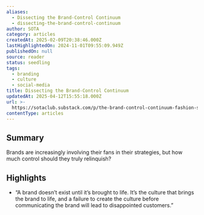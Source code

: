 ```yaml
---
aliases:
  - Dissecting the Brand-Control Continuum
  - dissecting-the-brand-control-continuum
author: SOTA
category: articles
createdAt: 2025-02-09T20:38:46.000Z
lastHighlightedOn: 2024-11-01T09:55:09.949Z
publishedOn: null
source: reader
status: seedling
tags:
  - branding
  - culture
  - social-media
title: Dissecting the Brand-Control Continuum
updatedAt: 2025-04-12T15:55:18.000Z
url: >-
  https://sotaclub.substack.com/p/the-brand-control-continuum-fashion-strategy?utm_source=post-email-title&publication_id=663077&post_id=146391669&utm_campaign=email-post-title&isFreemail=false&r=og9hp&triedRedirect=true&utm_medium=email
contentType: articles
---
```

## Summary

Brands are increasingly involving their fans in their strategies, but how much control should they truly relinquish?

## Highlights

- “A brand doesn’t exist until it’s brought to life. It’s the culture that brings the brand to life, and a failure to create the culture before communicating the brand will lead to disappointed customers.”
